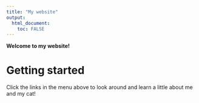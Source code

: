 ```yaml
---
title: "My website"
output: 
  html_document:
    toc: FALSE
---
```





**Welcome to my website!**


# Getting started

Click the links in the menu above to look around and learn a little about me and my cat!


